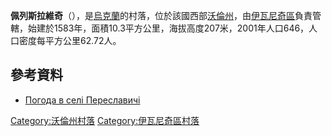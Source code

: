 {{coord|50|35|59|N|24|31|6|E|scale:30000|display=title}}

'''佩列斯拉維奇'''（{{lang-uk|Переславичі}}），是[[烏克蘭|烏克蘭]]的村落，位於該國西部[[沃倫州|沃倫州]]，由[[伊瓦尼奇區|伊瓦尼奇區]]負責管轄，始建於1583年，面積10.3平方公里，海拔高度207米，2001年人口646，人口密度每平方公里62.72人。

==參考資料==
* [http://weather.in.ua/ua/volynskaja/19939 Погода в селі Переславичі] {{Wayback|url=http://weather.in.ua/ua/volynskaja/19939 |date=20111219115819 }}

[[Category:沃倫州村落|Category:沃倫州村落]]
[[Category:伊瓦尼奇區村落|Category:伊瓦尼奇區村落]]


{{Volyn-geo-stub}}